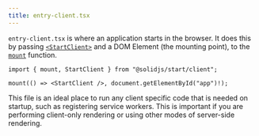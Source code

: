 ```yaml
---
title: entry-client.tsx
---
```


`entry-client.tsx` is where an application starts in the browser. 
It does this by passing [`<StartClient>`](/solid-start/reference/client/start-client) and a DOM Element (the mounting point), to the [`mount`](/solid-start/reference/client/mount) function.

```tsx
import { mount, StartClient } from "@solidjs/start/client";

mount(() => <StartClient />, document.getElementById("app")!);
```

This file is an ideal place to run any client specific code that is needed on startup, such as registering service workers. 
This is important if you are performing client-only rendering or using other modes of server-side rendering.
